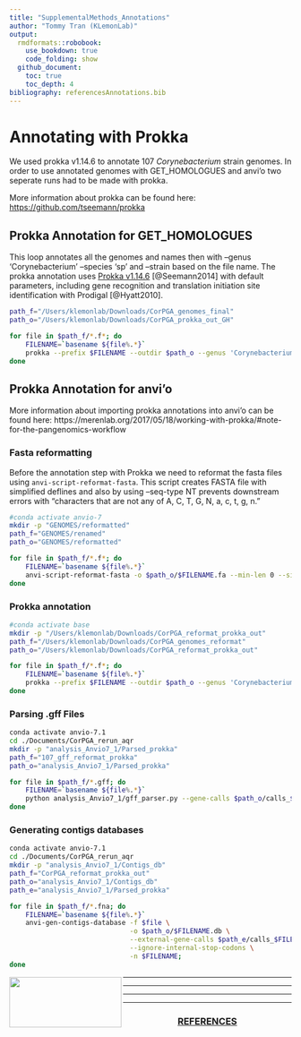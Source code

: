 ```yaml
---
title: "SupplementalMethods_Annotations"
author: "Tommy Tran (KLemonLab)"
output:
  rmdformats::robobook:
    use_bookdown: true
    code_folding: show
  github_document:
    toc: true
    toc_depth: 4
bibliography: referencesAnnotations.bib
---
```


# Annotating with Prokka

We used prokka v1.14.6 to annotate 107 *Corynebacterium* strain genomes. In order to use annotated genomes with GET_HOMOLOGUES and anvi'o two seperate runs had to be made with prokka.

More information about prokka can be found here: <https://github.com/tseemann/prokka>

## Prokka Annotation for GET_HOMOLOGUES

This loop annotates all the genomes and names then with --genus 'Corynebacterium' --species 'sp' and --strain based on the file name. The prokka annotation uses [Prokka v1.14.6](https://github.com/tseemann/prokka/releases/tag/v1.14.6) [@Seemann2014] with default parameters, including gene recognition and translation initiation site identification with Prodigal [@Hyatt2010].

```bash
path_f="/Users/klemonlab/Downloads/CorPGA_genomes_final"
path_o="/Users/klemonlab/Downloads/CorPGA_prokka_out_GH"

for file in $path_f/*.f*; do
    FILENAME=`basename ${file%.*}`
    prokka --prefix $FILENAME --outdir $path_o --genus 'Corynebacterium' --species 'sp' --strain $FILENAME --centre X --compliant --cpus 0 --force $file; 
done
```

## Prokka Annotation for anvi'o

More information about importing prokka annotations into anvi'o can be found here: https://merenlab.org/2017/05/18/working-with-prokka/#note-for-the-pangenomics-workflow

### Fasta reformatting

Before the annotation step with Prokka we need to reformat the fasta files using `anvi-script-reformat-fasta`. This script creates FASTA file with simplified deflines and also by using --seq-type NT prevents downstream errors with "characters that are not any of A, C, T, G, N, a, c, t, g, n."

```bash
#conda activate anvio-7
mkdir -p "GENOMES/reformatted"
path_f="GENOMES/renamed"
path_o="GENOMES/reformatted"

for file in $path_f/*.f*; do
    FILENAME=`basename ${file%.*}`
    anvi-script-reformat-fasta -o $path_o/$FILENAME.fa --min-len 0 --simplify-names $file --seq-type NT; 
done
```

### Prokka annotation

```bash
#conda activate base
mkdir -p "/Users/klemonlab/Downloads/CorPGA_reformat_prokka_out"
path_f="/Users/klemonlab/Downloads/CorPGA_genomes_reformat"
path_o="/Users/klemonlab/Downloads/CorPGA_reformat_prokka_out"

for file in $path_f/*.f*; do
    FILENAME=`basename ${file%.*}`
    prokka --prefix $FILENAME --outdir $path_o --genus 'Corynebacterium' --species 'sp' --strain $FILENAME --cpus 0 --force $file;
done
```

### Parsing .gff Files
```bash
conda activate anvio-7.1
cd ./Documents/CorPGA_rerun_aqr
mkdir -p "analysis_Anvio7_1/Parsed_prokka"
path_f="107_gff_reformat_prokka"
path_o="analysis_Anvio7_1/Parsed_prokka"

for file in $path_f/*.gff; do
    FILENAME=`basename ${file%.*}`
    python analysis_Anvio7_1/gff_parser.py --gene-calls $path_o/calls_$FILENAME.txt --annotation $path_o/annot_$FILENAME.txt $file;
done
```

### Generating contigs databases
```bash
conda activate anvio-7.1
cd ./Documents/CorPGA_rerun_aqr
mkdir -p "analysis_Anvio7_1/Contigs_db"
path_f="CorPGA_reformat_prokka_out"
path_o="analysis_Anvio7_1/Contigs_db"
path_e="analysis_Anvio7_1/Parsed_prokka"

for file in $path_f/*.fna; do
    FILENAME=`basename ${file%.*}`
    anvi-gen-contigs-database -f $file \
                              -o $path_o/$FILENAME.db \
                              --external-gene-calls $path_e/calls_$FILENAME.txt \
                              --ignore-internal-stop-codons \
                              -n $FILENAME;
done
```

<img src="images/Department-of-Molecular-Virology-&amp;-Microbiologyy-Horz-GRAY.png" align="left" width="200" height="90"/>

------------------------------------------------------------------------

------------------------------------------------------------------------

------------------------------------------------------------------------

------------------------------------------------------------------------

<center>

<h3>[REFERENCES]{.underline}</h3>

</center>

